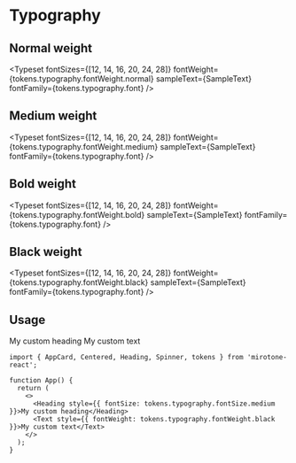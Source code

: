 
<Meta title='Tokens/Typography' />


# Typography

## Normal weight

<Typeset
  fontSizes={[12, 14, 16, 20, 24, 28]}
  fontWeight={tokens.typography.fontWeight.normal}
  sampleText={SampleText}
  fontFamily={tokens.typography.font}
/>

## Medium weight

<Typeset
  fontSizes={[12, 14, 16, 20, 24, 28]}
  fontWeight={tokens.typography.fontWeight.medium}
  sampleText={SampleText}
  fontFamily={tokens.typography.font}
/>

## Bold weight

<Typeset
  fontSizes={[12, 14, 16, 20, 24, 28]}
  fontWeight={tokens.typography.fontWeight.bold}
  sampleText={SampleText}
  fontFamily={tokens.typography.font}
/>

## Black weight

<Typeset
  fontSizes={[12, 14, 16, 20, 24, 28]}
  fontWeight={tokens.typography.fontWeight.black}
  sampleText={SampleText}
  fontFamily={tokens.typography.font}
/>

## Usage

<DocBlockContainer>
  <Heading style={{ fontSize: tokens.typography.fontSize.medium }}>My custom heading</Heading>
  <Text style={{ fontWeight: tokens.typography.fontWeight.black }}>My custom text</Text>
</DocBlockContainer>

```tsx
import { AppCard, Centered, Heading, Spinner, tokens } from 'mirotone-react';

function App() {
  return (
    <>
      <Heading style={{ fontSize: tokens.typography.fontSize.medium }}>My custom heading</Heading>
      <Text style={{ fontWeight: tokens.typography.fontWeight.black }}>My custom text</Text>
    </>
  );
}
```
